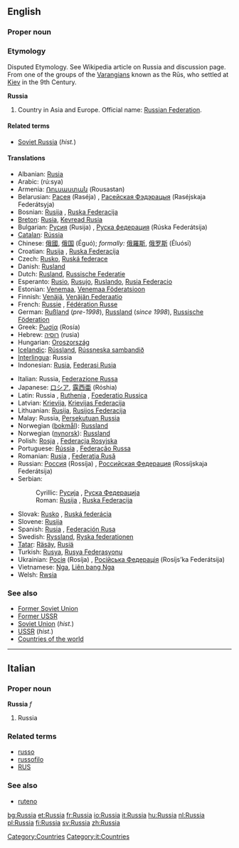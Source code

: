 ==English==
{{wikipedia}}
===Proper noun===
===Etymology===
Disputed Etymology. See Wikipedia article on Russia and discussion page. From one of the groups of the [[Varangian]]s known as the Rūs, who settled at [[Kiev]] in the 9th Century.

'''Russia'''

# Country in Asia and Europe. Official name: [[Russian Federation]].

====Related terms====
*[[Soviet Russia]] (''hist.'')

====Translations====
{{top}}
*Albanian: [[Rusia]]
*Arabic: {{ARchar|[[روسيا]]}} (rú:sya) {{f}}
*Armenia: [[Ռուսաստան]] (Rousastan)
*Belarusian: [[Расея]] (Raséja) {{f}}, [[Расейская Фэдэрацыя]] (Raséjskaja Federátsyja) {{f}}
*Bosnian: [[Rusija]] {{f}}, [[Ruska Federacija]] {{f}}
*[[Breton]]: [[Rusia]], [[Kevread Rusia]]
*Bulgarian: [[Русия]] (Rusija) {{f}}, [[Руска федерация]] (Rúska Federátsija) {{f}}
*[[Catalan]]: [[Rússia]] {{f}}
*Chinese: [[俄國]], [[俄国]] (Éguó); ''formally:'' [[俄羅斯]], [[俄罗斯]] (Éluósī)
*Croatian: [[Rusija]] {{f}}, [[Ruska Federacija]] {{f}}
*Czech: [[Rusko]], [[Ruská federace]]
*Danish: [[Rusland]]
*Dutch: [[Rusland]], [[Russische Federatie]]
*Esperanto: [[Rusio]], [[Rusujo]], [[Ruslando]], [[Rusia Federacio]]
*Estonian: [[Venemaa]], [[Venemaa Föderatsioon]]
*Finnish: [[Venäjä]], [[Venäjän Federaatio]]
*French: [[Russie]] {{f}}, [[Fédération Russe]] {{f}}
*German: [[Rußland]] {{n}} (''pre-1998''), [[Russland]] (''since 1998''), [[Russische Föderation]] {{f}}
*Greek: [[Ρωσία]] (Rosía) {{f}}
*Hebrew: [[רוסיה]] (rusia) {{f}}
*Hungarian: [[Oroszország]]
*[[Icelandic]]: [[Rússland]], [[Rússneska sambandið]]
*[[Interlingua]]: Russia
*Indonesian: [[Rusia]], [[Federasi Rusia]]
{{mid}}
*Italian: Russia, [[Federazione Russa]]
*Japanese: [[ロシア]], [[露西亜]] (Róshia)
*Latin: Russia {{f}}, [[Ruthenia]] {{f}}, [[Foederatio Russica]] {{f}}
*Latvian: [[Krievija]], [[Krievijas Federacija]]
*Lithuanian: [[Rusija]], [[Rusijos Federacija]]
*Malay: Russia, [[Persekutuan Russia]]
*Norwegian ([[bokmål]]): [[Russland]]
*Norwegian ([[nynorsk]]): [[Russland]]
*Polish: [[Rosja]] {{f}}, [[Federacja Rosyjska]] {{f}}
*Portuguese: [[Rússia]] {{f}}, [[Federação Russa]] {{f}}
*Romanian: [[Rusia]] {{f}}, [[Federaţia Rusă]] {{f}}
*Russian: [[Россия]] (Rossíja) {{f}}, [[Российская Федерация]] (Rossíjskaja Federátsija) {{f}}
*Serbian:
*:Cyrillic: [[Русија#Serbian|Русија]] {{f}}, [[Руска Федерација]]
*:Roman: [[Rusija#Serbian|Rusija]] {{f}}, [[Ruska Federacija#Serbian|Ruska Federacija]] {{f}}
*Slovak: [[Rusko]] {{n}}, [[Ruská federácia]] {{f}}
*Slovene: [[Rusija]] {{f}}
*Spanish: [[Rusia]] {{f}}, [[Federación Rusa]] {{f}}
*Swedish: [[Ryssland]], [[Ryska federationen]]
*[[Tatar]]: [[Räsäy]], [[Rusiä]]
*Turkish: [[Rusya]], [[Rusya Federasyonu]]
*Ukrainian: [[Росія]] (Rosíja) {{f}}, [[Російська Федерація]] (Rosíjs’ka Federátsija) {{f}}
*Vietnamese: [[Nga]], [[Liên bang Nga]]
*Welsh: [[Rwsia]] {{f}}
{{bottom}}

===See also===
*[[Former Soviet Union]]
*[[Former USSR]]
*[[Soviet Union]] (''hist.'')
*[[USSR]] (''hist.'')
*[[Countries of the world]]

----

==Italian==
===Proper noun===
'''Russia''' ''f''

# Russia

===Related terms===
*[[russo]]
*[[russofilo]]
*[[RUS]]

===See also===
*[[ruteno]]

[[Category:Countries]]
[[Category:it:Countries]]

[[bg:Russia]]
[[et:Russia]]
[[fr:Russia]]
[[io:Russia]]
[[it:Russia]]
[[hu:Russia]]
[[nl:Russia]]
[[pl:Russia]]
[[fi:Russia]]
[[sv:Russia]]
[[zh:Russia]]